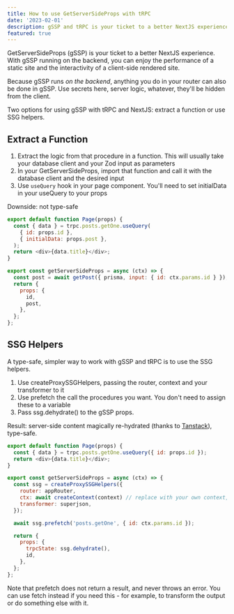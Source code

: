 ```yaml
---
title: How to use GetServerSideProps with tRPC
date: '2023-02-01'
description: gSSP and tRPC is your ticket to a better NextJS experience. Check out how to do it here, with code samples
featured: true
---
```


GetServerSideProps (gSSP) is your ticket to a better NextJS experience. With gSSP running on the backend, you can enjoy the performance of a static site and the interactivity of a client-side rendered site.

Because gSSP runs _on the backend_, anything you do in your router can also be done in gSSP. Use secrets here, server logic, whatever, they'll be hidden from the client.

Two options for using gSSP with tRPC and NextJS: extract a function or use SSG helpers.

## Extract a Function

1. Extract the logic from that procedure in a function. This will usually take your database client and your Zod input as parameters
2. In your GetServerSideProps, import that function and call it with the database client and the desired input
3. Use `useQuery` hook in your page component. You'll need to set initialData in your useQuery to your props

Downside: not type-safe

```javascript
export default function Page(props) {
  const { data } = trpc.posts.getOne.useQuery(
    { id: props.id },
    { initialData: props.post },
  );
  return <div>{data.title}</div>;
}

export const getServerSideProps = async (ctx) => {
  const post = await getPost({ prisma, input: { id: ctx.params.id } });
  return {
    props: {
      id,
      post,
    },
  };
};
```

## SSG Helpers

A type-safe, simpler way to work with gSSP and tRPC is to use the SSG helpers.

1. Use createProxySSGHelpers, passing the router, context and your transformer to it
2. Use prefetch the call the procedures you want. You don't need to assign these to a variable
3. Pass ssg.dehydrate() to the gSSP props.

Result: server-side content magically re-hydrated (thanks to [Tanstack](https://tanstack.com/query/v4/docs/react/reference/hydration)), type-safe.

```javascript
export default function Page(props) {
  const { data } = trpc.posts.getOne.useQuery({ id: props.id });
  return <div>{data.title}</div>;
}

export const getServerSideProps = async (ctx) => {
  const ssg = createProxySSGHelpers({
    router: appRouter,
    ctx: await createContext(context) // replace with your own context,
    transformer: superjson,
  });

  await ssg.prefetch('posts.getOne', { id: ctx.params.id });

  return {
    props: {
      trpcState: ssg.dehydrate(),
      id,
    },
  };
};
```

Note that prefetch does not return a result, and never throws an error. You can use fetch instead if you need this - for example, to transform the output or do something else with it.
